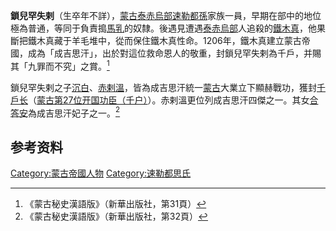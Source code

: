 '''鎖兒罕失剌'''（生卒年不詳），[[蒙古|蒙古]][[泰赤烏部|泰赤烏部]][[速勒都孫|速勒都孫]]家族一員，早期在部中的地位極為普通，等同于負責搗[[馬乳|馬乳]]的奴隸。後遇見遭遇[[泰赤烏部|泰赤烏部]]人追殺的[[鐵木真|鐵木真]]，他果斷把鐵木真藏于羊毛堆中，從而保住鐵木真性命。1206年，鐵木真建立蒙古帝國，成為「成吉思汗」，出於對這位救命恩人的敬重，封鎖兒罕失剌為千戶，并賜其「九罪而不究」之賞。<ref>《蒙古秘史漢語版》（新華出版社，第31頁）</ref>

鎖兒罕失剌之子[[沉白|沉白]]、[[赤剌溫|赤剌溫]]，皆為成吉思汗統一[[蒙古|蒙古]]大業立下顯赫戰功，獲封[[千戶长|千戶长]]（[[蒙古帝国开国功臣列表|蒙古第27位开国功臣（千户）]]）。赤剌溫更位列成吉思汗四傑之一。其女[[合答安|合答安]]為成吉思汗妃子之一。<ref>《蒙古秘史漢語版》（新華出版社，第32頁）</ref>

== 参考资料 ==
{{reflist}}

[[Category:蒙古帝國人物|Category:蒙古帝國人物]]
[[Category:速勒都思氏|Category:速勒都思氏]]